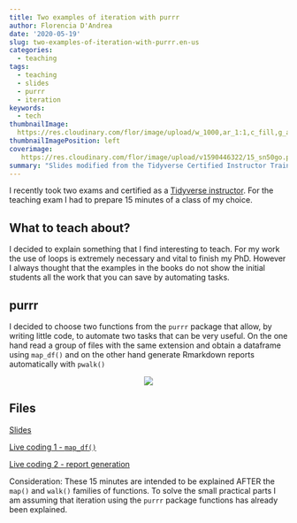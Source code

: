 ```yaml
---
title: Two examples of iteration with purrr
author: Florencia D'Andrea
date: '2020-05-19'
slug: two-examples-of-iteration-with-purrr.en-us
categories: 
  - teaching
tags:
  - teaching
  - slides
  - purrr
  - iteration
keywords:
  - tech
thumbnailImage: 
  https://res.cloudinary.com/flor/image/upload/w_1000,ar_1:1,c_fill,g_auto,e_art:hokusai/v1590446322/15_sn50go.png
thumbnailImagePosition: left
coverimage:
   https://res.cloudinary.com/flor/image/upload/v1590446322/15_sn50go.png
summary: "Slides modified from the Tidyverse Certified Instructor Training"
---
```


I recently took two exams and certified as a [Tidyverse instructor](). For the teaching exam I had to prepare 15 minutes of a class of my choice.

## What to teach about?
I decided to explain something that I find interesting to teach.
For my work the use of loops is extremely necessary and vital to finish my PhD. However I always thought that the examples in the books do not show the initial students all the work that you can save by automating tasks.

## purrr
I decided to choose two functions from the `purrr` package that allow, by writing little code, to automate two tasks that can be very useful. On the one hand read a group of files with the same extension and obtain a dataframe using `map_df()` and on the other hand generate Rmarkdown reports automatically with `pwalk()`

<center>

![](https://res.cloudinary.com/flor/image/upload/v1590443429/1_eng_wbjzee.png)

</center>

## Files

[Slides]()

[Live coding 1 - `map_df()`]()

[Live coding 2 - report generation]()

Consideration: These 15 minutes are intended to be explained AFTER the `map()` and `walk()` families of functions. To solve the small practical parts I am assuming that iteration using the `purrr` package functions has already been explained.


